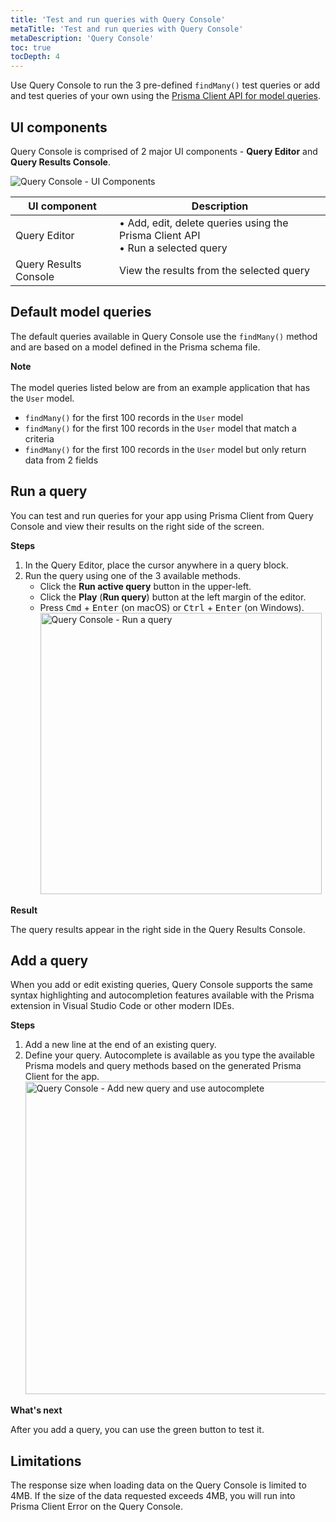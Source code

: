 ```yaml
---
title: 'Test and run queries with Query Console'
metaTitle: 'Test and run queries with Query Console'
metaDescription: 'Query Console'
toc: true
tocDepth: 4
---
```


<TopBlock>

Use Query Console to run the 3 pre-defined `findMany()` test queries or add and test queries of your own using the [Prisma Client API for model queries](/reference/api-reference/prisma-client-reference#model-queries).

</TopBlock>

## UI components

Query Console is comprised of 2 major UI components - **Query Editor** and **Query Results Console**.

<img
  src="images/query-console/components.png"
  alt="Query Console - UI Components"
/>

| UI component          | Description                                                                         |
| --------------------- | ----------------------------------------------------------------------------------- |
| Query Editor          | • Add, edit, delete queries using the Prisma Client API<br />• Run a selected query |
| Query Results Console | View the results from the selected query                                            |

## Default model queries

The default queries available in Query Console use the `findMany()` method and are based on a model defined in the Prisma schema file.

<Admonition>

**Note**<br /><br />
The model queries listed below are from an example application that has the `User` model.

</Admonition>

- `findMany()` for the first 100 records in the `User` model
- `findMany()` for the first 100 records in the `User` model that match a criteria
- `findMany()` for the first 100 records in the `User` model but only return data from 2 fields

## Run a query

You can test and run queries for your app using Prisma Client from Query Console and view their results on the right side of the screen.

**Steps**

1. In the Query Editor, place the cursor anywhere in a query block.
2. Run the query using one of the 3 available methods.
   - Click the **Run active query** button in the upper-left.
   - Click the **Play** (**Run query**) button at the left margin of the editor.
   - Press <kbd>Cmd</kbd> + <kbd>Enter</kbd> (on macOS) or <kbd>Ctrl</kbd> + <kbd>Enter</kbd> (on Windows).
     <img
       src="images/query-console/run-query.png"
       width="450px"
       alt="Query Console - Run a query"
     />

**Result**

The query results appear in the right side in the Query Results Console.

## Add a query

When you add or edit existing queries, Query Console supports the same syntax highlighting and autocompletion features available with the Prisma extension in Visual Studio Code or other modern IDEs.

**Steps**

1. Add a new line at the end of an existing query.
2. Define your query. Autocomplete is available as you type the available Prisma models and query methods based on the generated Prisma Client for the app.
   <img
     src="images/query-console/add-query-with-autocomplete.png"
     width="500px"
     alt="Query Console - Add new query and use autocomplete"
   />

**What's next**

After you add a query, you can use the green button to test it.

## Limitations

The response size when loading data on the Query Console is limited to 4MB. If the size of the data requested exceeds 4MB, you will run into Prisma Client Error on the Query Console.
